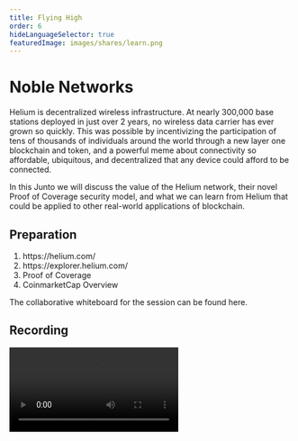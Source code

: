 ```yaml
---
title: Flying High
order: 6
hideLanguageSelector: true
featuredImage: images/shares/learn.png
---
```


# Noble Networks

Helium is decentralized wireless infrastructure. At nearly 300,000 base stations deployed in just over 2 years, no wireless data carrier has ever grown so quickly. This was possible by incentivizing the participation of tens of thousands of individuals around the world through a new layer one blockchain and token, and a powerful meme about connectivity so affordable, ubiquitous, and decentralized that any device could afford to be connected.

In this Junto we will discuss the value of the Helium network, their novel Proof of Coverage security model, and what we can learn from Helium that could be applied to other real-world applications of blockchain.

## Preparation

1. <Link to="https://helium.com/">https://helium.com/</Link>
2. <Link to="https://explorer.helium.com/">https://explorer.helium.com/</Link>
3. <Link to="https://docs.helium.com/blockchain/proof-of-coverage/">Proof of Coverage</Link>
4. <Link to="https://coinmarketcap.com/currencies/helium/">CoinmarketCap Overview</Link>

The collaborative whiteboard for the session can be found <Link to="https://www.figma.com/file/NbH0TmgPSQZ9Xw1j7HNUt5/Tokens-Guild%3A-Helium---Nov-15-2021">here</Link>.

## Recording

<Video src="https://www.youtube-nocookie.com/embed/QvIAL8IvFc4" />
